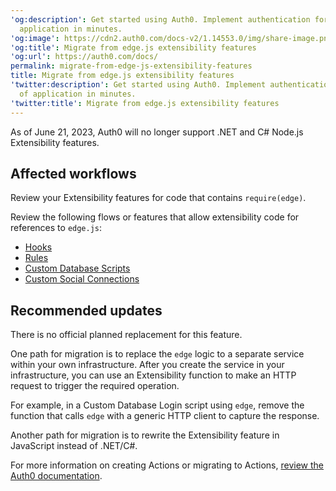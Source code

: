 ---
'og:description': Get started using Auth0. Implement authentication for any kind of
  application in minutes.
'og:image': https://cdn2.auth0.com/docs-v2/1.14553.0/img/share-image.png
'og:title': Migrate from edge.js extensibility features
'og:url': https://auth0.com/docs/
permalink: migrate-from-edge-js-extensibility-features
title: Migrate from edge.js extensibility features
'twitter:description': Get started using Auth0. Implement authentication for any kind
  of application in minutes.
'twitter:title': Migrate from edge.js extensibility features
---
As of June 21, 2023, Auth0 will no longer support .NET and C# Node.js Extensibility features.

## Affected workflows

Review your Extensibility features for code that contains `require(edge)`.

Review the following flows or features that allow extensibility code for references to `edge.js`:

* [Hooks](/docs/customize/hooks)
* [Rules](/docs/customize/rules)
* [Custom Database Scripts](/docs/authenticate/database-connections/custom-db/create-db-connection#create-database-action-scripts)
* [Custom Social Connections](/docs/authenticate/identity-providers/social-identity-providers/oauth2)

## Recommended updates

There is no official planned replacement for this feature.

One path for migration is to replace the `edge` logic to a separate service within your own infrastructure. After you create the service in your infrastructure, you can use an Extensibility function to make an HTTP request to trigger the required operation.

For example, in a Custom Database Login script using `edge`, remove the function that calls `edge` with a generic HTTP client to capture the response.

Another path for migration is to rewrite the Extensibility feature in JavaScript instead of .NET/C#.

For more information on creating Actions or migrating to Actions, [review the Auth0 documentation](/docs/customize/actions).